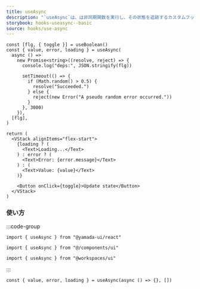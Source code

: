 ```yaml
---
title: useAsync
description: "`useAsync`は、は非同期関数を実行し、その状態を追跡するカスタムフックです。"
storybook: hooks-useasync--basic
source: hooks/use-async
---
```


```tsx preview functional client
const [flg, { toggle }] = useBoolean()
const { value, error, loading } = useAsync(
  async () =>
    new Promise<string>((resolve, reject) => {
      console.log("deps:", JSON.stringify(flg))

      setTimeout(() => {
        if (Math.random() > 0.5) {
          resolve("Succeeded.")
        } else {
          reject(new Error("A pseudo random error occurred."))
        }
      }, 3000)
    }),
  [flg],
)

return (
  <VStack alignItems="flex-start">
    {loading ? (
      <Text>Loading...</Text>
    ) : error ? (
      <Text>Error: {error.message}</Text>
    ) : (
      <Text>Value: {value}</Text>
    )}

    <Button onClick={toggle}>Update state</Button>
  </VStack>
)
```

### 使い方

:::code-group

```tsx [package]
import { useAsync } from "@yamada-ui/react"
```

```tsx [alias]
import { useAsync } from "@/components/ui"
```

```tsx [monorepo]
import { useAsync } from "@workspaces/ui"
```

:::

```tsx
const { value, error, loading } = useAsync(async () => {}, [])
```
